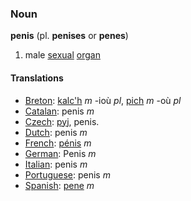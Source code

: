 ===Noun===
'''penis''' (pl. '''penises''' or '''penes''')

#male [[sexual]] [[organ]]
==== Translations ====
*[[Breton]]: [[kalc'h]] ''m'' -ioù ''pl'', [[pich]] ''m'' -où ''pl''
*[[Catalan]]: penis ''m''
*[[Czech]]: [[pyj]], penis.
*[[Dutch]]: penis ''m''
*[[French]]: [[pénis]] ''m''
*[[German]]: Penis ''m''
*[[Italian]]: penis ''m''
*[[Portuguese]]: penis ''m''
*[[Spanish]]: [[pene]] ''m''